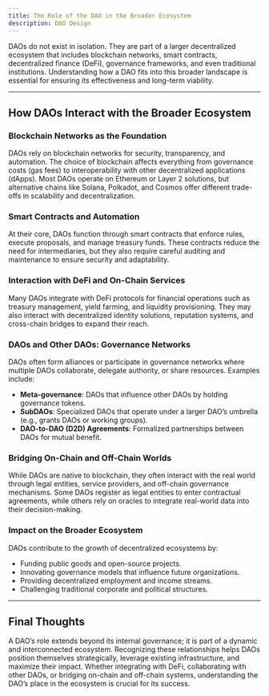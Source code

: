 ```yaml
---
title: The Role of the DAO in the Broader Ecosystem
description: DAO Design
---
```


DAOs do not exist in isolation. They are part of a larger decentralized ecosystem that includes blockchain networks, smart contracts, decentralized finance (DeFi), governance frameworks, and even traditional institutions. Understanding how a DAO fits into this broader landscape is essential for ensuring its effectiveness and long-term viability.  

---

## How DAOs Interact with the Broader Ecosystem  

### Blockchain Networks as the Foundation  
DAOs rely on blockchain networks for security, transparency, and automation. The choice of blockchain affects everything from governance costs (gas fees) to interoperability with other decentralized applications (dApps). Most DAOs operate on Ethereum or Layer 2 solutions, but alternative chains like Solana, Polkadot, and Cosmos offer different trade-offs in scalability and decentralization.  

### Smart Contracts and Automation  
At their core, DAOs function through smart contracts that enforce rules, execute proposals, and manage treasury funds. These contracts reduce the need for intermediaries, but they also require careful auditing and maintenance to ensure security and adaptability.  

### Interaction with DeFi and On-Chain Services  
Many DAOs integrate with DeFi protocols for financial operations such as treasury management, yield farming, and liquidity provisioning. They may also interact with decentralized identity solutions, reputation systems, and cross-chain bridges to expand their reach.  

### DAOs and Other DAOs: Governance Networks  
DAOs often form alliances or participate in governance networks where multiple DAOs collaborate, delegate authority, or share resources. Examples include:  
- **Meta-governance**: DAOs that influence other DAOs by holding governance tokens.  
- **SubDAOs**: Specialized DAOs that operate under a larger DAO’s umbrella (e.g., grants DAOs or working groups).  
- **DAO-to-DAO (D2D) Agreements**: Formalized partnerships between DAOs for mutual benefit.  

### Bridging On-Chain and Off-Chain Worlds  
While DAOs are native to blockchain, they often interact with the real world through legal entities, service providers, and off-chain governance mechanisms. Some DAOs register as legal entities to enter contractual agreements, while others rely on oracles to integrate real-world data into their decision-making.  

### Impact on the Broader Ecosystem  
DAOs contribute to the growth of decentralized ecosystems by:  
- Funding public goods and open-source projects.  
- Innovating governance models that influence future organizations.  
- Providing decentralized employment and income streams.  
- Challenging traditional corporate and political structures.  

---

## Final Thoughts  
A DAO’s role extends beyond its internal governance; it is part of a dynamic and interconnected ecosystem. Recognizing these relationships helps DAOs position themselves strategically, leverage existing infrastructure, and maximize their impact. Whether integrating with DeFi, collaborating with other DAOs, or bridging on-chain and off-chain systems, understanding the DAO’s place in the ecosystem is crucial for its success.  


